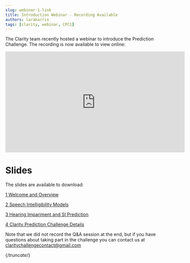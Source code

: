 ```yaml
---
slug: webinar-1-link
title: Introduction Webinar - Recording Available
authors: laraharris
tags: [clarity, webinar, CPC1]
---
```


The Clarity team recently hosted a webinar to introduce the Prediction Challenge. The recording is now available to view online:

<iframe width="560" height="315" src="https://www.youtube.com/embed/G_9KczaoZY4" title="YouTube video player" frameborder="0" allow="accelerometer; autoplay; clipboard-write; encrypted-media; gyroscope; picture-in-picture" allowfullscreen></iframe>

# Slides

The slides are available to download:

[1 Welcome and Overview](https://drive.google.com/file/d/1pycRrMv5OF9R6948Cda0QsJ4jh_Bek22/view?usp=sharing)

[2 Speech Intelligibility Models](https://drive.google.com/file/d/1rScmDEUrtjBHG14VhWrKQu66-PiesU85/view?usp=sharing)

[3 Hearing Impariment and SI Prediction](https://drive.google.com/file/d/1CQptm9sSIC8o2qHf_mtzQstLVhBnBzM_/view?usp=sharing)

[4 Clarity Prediction Challenge Details](https://drive.google.com/file/d/1BVeqMbygIWyiIo61HEMjwjyEALxHipzP/view?usp=sharing)

Note that we did not record the Q&A session at the end, but if you have questions about taking part in the challenge you can contact us at [claritychallengecontact@gmail.com](mailto:claritychallengecontact@gmail.com)

{/*truncate*/}
